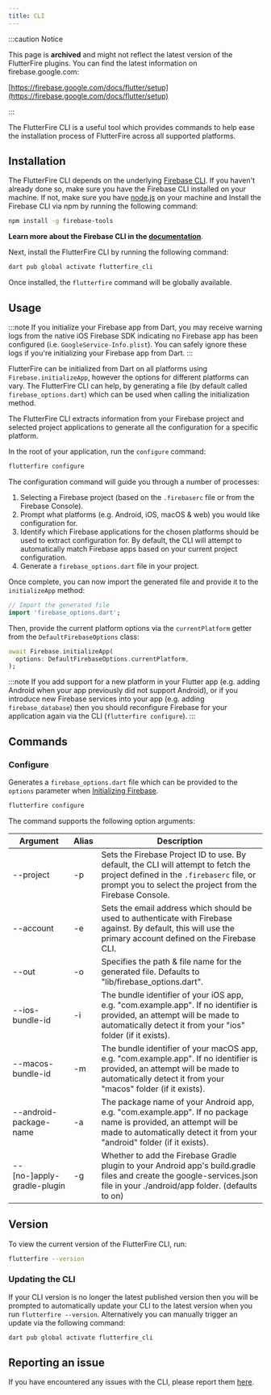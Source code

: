 ```yaml
---
title: CLI
---
```


:::caution Notice

This page is **archived** and might not reflect the latest version of the
FlutterFire plugins. You can find the latest information on
firebase.google.com:

[https://firebase.google.com/docs/flutter/setup](https://firebase.google.com/docs/flutter/setup)

:::

The FlutterFire CLI is a useful tool which provides commands to help ease the installation process
of FlutterFire across all supported platforms.

## Installation

The FlutterFire CLI depends on the underlying [Firebase CLI](https://firebase.google.com/docs/cli). If you haven't already done so, make sure you have the Firebase CLI installed on your machine.
If not, make sure you have [node.js](https://www.nodejs.org/) on your machine and Install the Firebase CLI via npm by running the following command:

```bash
npm install -g firebase-tools
```

**Learn more about the Firebase CLI in the [documentation](https://firebase.google.com/docs/cli)**.

Next, install the FlutterFire CLI by running the following command:

```bash
dart pub global activate flutterfire_cli
```

Once installed, the `flutterfire` command will be globally available.

## Usage

:::note
If you initialize your Firebase app from Dart, you may receive warning logs from the native iOS Firebase SDK indicating no Firebase app has been configured (i.e. `GoogleService-Info.plist`). You can safely ignore these logs if
you're initializing your Firebase app from Dart.
:::

FlutterFire can be initialized from Dart on all platforms using `Firebase.initializeApp`, however
the options for different platforms can vary. The FlutterFire CLI can help, by generating a file
(by default called `firebase_options.dart`) which can be used when calling the initialization method.

The FlutterFire CLI extracts information from your Firebase project and selected project applications to generate
all the configuration for a specific platform.

In the root of your application, run the `configure` command:

```bash
flutterfire configure
```

The configuration command will guide you through a number of processes:

1. Selecting a Firebase project (based on the `.firebaserc` file or from the Firebase Console).
1. Prompt what platforms (e.g. Android, iOS, macOS & web) you would like configuration for.
1. Identify which Firebase applications for the chosen platforms should be used to extract configuration for. By default, the CLI will attempt to automatically match Firebase apps based on your current project configuration.
1. Generate a `firebase_options.dart` file in your project.

Once complete, you can now import the generated file and provide it to the `initializeApp` method:

```dart title="lib/main.dart"
// Import the generated file
import 'firebase_options.dart';
```

Then, provide the current platform options via the `currentPlatform` getter from the `DefaultFirebaseOptions`
class:

```dart
await Firebase.initializeApp(
  options: DefaultFirebaseOptions.currentPlatform,
);
```

:::note
If you add support for a new platform in your Flutter app (e.g. adding Android when your app previously did not support Android), or if you introduce new Firebase services into your app (e.g. adding `firebase_database`) then you should reconfigure Firebase for your application again via the CLI (`flutterfire configure`).
:::

## Commands

### Configure

Generates a `firebase_options.dart` file which can be provided to the `options` parameter when
[Initializing Firebase](./overview#initialization).

```bash
flutterfire configure
```

The command supports the following option arguments:

| Argument                   | Alias | Description                                                                                                                                                                                  |
| -------------------------- | ----- | -------------------------------------------------------------------------------------------------------------------------------------------------------------------------------------------- |
| --project                  | -p    | Sets the Firebase Project ID to use. By default, the CLI will attempt to fetch the project defined in the `.firebaserc` file, or prompt you to select the project from the Firebase Console. |
| --account                  | -e    | Sets the email address which should be used to authenticate with Firebase against. By default, this will use the primary account defined on the Firebase CLI.                                |
| --out                      | -o    | Specifies the path & file name for the generated file. Defaults to "lib/firebase_options.dart".                                                                                              |
| --ios-bundle-id            | -i    | The bundle identifier of your iOS app, e.g. "com.example.app". If no identifier is provided, an attempt will be made to automatically detect it from your "ios" folder (if it exists).       |
| --macos-bundle-id          | -m    | The bundle identifier of your macOS app, e.g. "com.example.app". If no identifier is provided, an attempt will be made to automatically detect it from your "macos" folder (if it exists).   |
| --android-package-name     | -a    | The package name of your Android app, e.g. "com.example.app". If no package name is provided, an attempt will be made to automatically detect it from your "android" folder (if it exists).  |
| --[no-]apply-gradle-plugin | -g    | Whether to add the Firebase Gradle plugin to your Android app's build.gradle files and create the google-services.json file in your ./android/app folder. (defaults to on)                   |

## Version

To view the current version of the FlutterFire CLI, run:

```bash
flutterfire --version
```

### Updating the CLI

If your CLI version is no longer the latest published version then you will be prompted to automatically update your CLI to the latest version when you run `flutterfire --version`. Alternatively
you can manually trigger an update via the following command:

```bash
dart pub global activate flutterfire_cli
```

## Reporting an issue

If you have encountered any issues with the CLI, please report them
[here](https://github.com/invertase/flutterfire_cli/issues).
